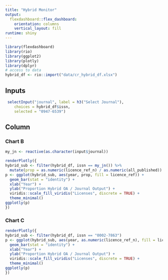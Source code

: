 ```yaml
---
title: "Hybrid Monitor"
output: 
  flexdashboard::flex_dashboard:
    orientation: columns
    vertical_layout: fill
runtime: shiny
---
```


```r
library(flexdashboard)
library(rio)
library(ggplot2)
library(plotly)
library(dplyr)
# access to data 
hybrid_df <- rio::import("data/cr_hybrid_df.xlsx")
```

Inputs {.sidebar}
-----------------------------------------------------------------------

```r
 selectInput("journal", label = h3("Select Journal"), 
    choices = hybrid_df$issn, 
    selected = "0947-6539")
```




Column {data-width=350}
-----------------------------------------------------------------------

### Chart B

```r
my_jn <- reactive(as.character(input$journal))

renderPlotly({
hybrid_sub <- filter(hybrid_df, issn == my_jn()) %>%
  mutate(prop = as.numeric(licence_ref_n) / as.numeric(all_published))
p <- ggplot(hybrid_sub, aes(year, prop, fill = licence_ref)) + 
  geom_bar(stat = "identity") +
  xlab("Year") + 
  ylab("Proportion Hybrid OA / Journal Output") + 
  viridis::scale_fill_viridis("Licenses", discrete = TRUE) +
  theme_minimal()
ggplotly(p)
})
```

### Chart C

```r
renderPlotly({
hybrid_sub <- filter(hybrid_df, issn == "0002-7863") 
p <- ggplot(hybrid_sub, aes(year, as.numeric(licence_ref_n), fill = licence_ref)) + 
  geom_bar(stat = "identity") +
  xlab("Year") + 
  ylab("Proportion Hybrid OA / Journal Output") + 
  viridis::scale_fill_viridis("Licenses", discrete = TRUE) +
  theme_minimal()
ggplotly(p)
})
```

